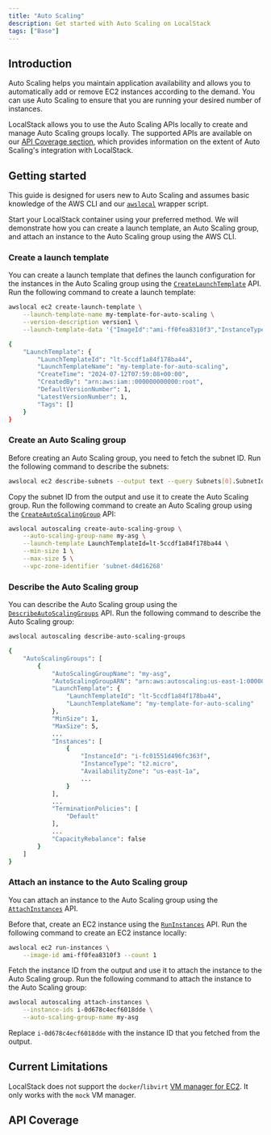 ```yaml
---
title: "Auto Scaling"
description: Get started with Auto Scaling on LocalStack
tags: ["Base"]
---
```



## Introduction

Auto Scaling helps you maintain application availability and allows you to automatically add or remove EC2 instances according to the demand.
You can use Auto Scaling to ensure that you are running your desired number of instances.

LocalStack allows you to use the Auto Scaling APIs locally to create and manage Auto Scaling groups locally.
The supported APIs are available on our [API Coverage section](#api-coverage), which provides information on the extent of Auto Scaling's integration with LocalStack.

## Getting started

This guide is designed for users new to Auto Scaling and assumes basic knowledge of the AWS CLI and our [`awslocal`](https://github.com/localstack/awscli-local) wrapper script.

Start your LocalStack container using your preferred method.
We will demonstrate how you can create a launch template, an Auto Scaling group, and attach an instance to the Auto Scaling group using the AWS CLI.

### Create a launch template

You can create a launch template that defines the launch configuration for the instances in the Auto Scaling group using the [`CreateLaunchTemplate`](https://docs.aws.amazon.com/AWSEC2/latest/APIReference/API_CreateLaunchTemplate.html) API.
Run the following command to create a launch template:

```bash
awslocal ec2 create-launch-template \
    --launch-template-name my-template-for-auto-scaling \
    --version-description version1 \
    --launch-template-data '{"ImageId":"ami-ff0fea8310f3","InstanceType":"t2.micro"}'
```

```bash title="Output"
{
    "LaunchTemplate": {
        "LaunchTemplateId": "lt-5ccdf1a84f178ba44",
        "LaunchTemplateName": "my-template-for-auto-scaling",
        "CreateTime": "2024-07-12T07:59:08+00:00",
        "CreatedBy": "arn:aws:iam::000000000000:root",
        "DefaultVersionNumber": 1,
        "LatestVersionNumber": 1,
        "Tags": []
    }
}
```

### Create an Auto Scaling group

Before creating an Auto Scaling group, you need to fetch the subnet ID.
Run the following command to describe the subnets:

```bash
awslocal ec2 describe-subnets --output text --query Subnets[0].SubnetId
```

Copy the subnet ID from the output and use it to create the Auto Scaling group.
Run the following command to create an Auto Scaling group using the [`CreateAutoScalingGroup`](https://docs.aws.amazon.com/autoscaling/ec2/APIReference/API_CreateAutoScalingGroup.html) API:

```bash
awslocal autoscaling create-auto-scaling-group \
    --auto-scaling-group-name my-asg \
    --launch-template LaunchTemplateId=lt-5ccdf1a84f178ba44 \
    --min-size 1 \
    --max-size 5 \
    --vpc-zone-identifier 'subnet-d4d16268'
```

### Describe the Auto Scaling group

You can describe the Auto Scaling group using the [`DescribeAutoScalingGroups`](https://docs.aws.amazon.com/autoscaling/ec2/APIReference/API_DescribeAutoScalingGroups.html) API.
Run the following command to describe the Auto Scaling group:

```bash
awslocal autoscaling describe-auto-scaling-groups
```

```bash title="Output"
{
    "AutoScalingGroups": [
        {
            "AutoScalingGroupName": "my-asg",
            "AutoScalingGroupARN": "arn:aws:autoscaling:us-east-1:000000000000:autoScalingGroup:74b4ffac-4588-4a7c-86b1-9fa992f49c8e:autoScalingGroupName/my-asg",
            "LaunchTemplate": {
                "LaunchTemplateId": "lt-5ccdf1a84f178ba44",
                "LaunchTemplateName": "my-template-for-auto-scaling"
            },
            "MinSize": 1,
            "MaxSize": 5,
            ...
            "Instances": [
                {
                    "InstanceId": "i-fc01551d496fc363f",
                    "InstanceType": "t2.micro",
                    "AvailabilityZone": "us-east-1a",
                    ...
                }
            ],
            ...
            "TerminationPolicies": [
                "Default"
            ],
            ...
            "CapacityRebalance": false
        }
    ]
}
```

### Attach an instance to the Auto Scaling group

You can attach an instance to the Auto Scaling group using the [`AttachInstances`](https://docs.aws.amazon.com/autoscaling/ec2/APIReference/API_AttachInstances.html) API.

Before that, create an EC2 instance using the [`RunInstances`](https://docs.aws.amazon.com/AWSEC2/latest/APIReference/API_RunInstances.html) API.
Run the following command to create an EC2 instance locally:

```bash
awslocal ec2 run-instances \
    --image-id ami-ff0fea8310f3 --count 1
```

Fetch the instance ID from the output and use it to attach the instance to the Auto Scaling group.
Run the following command to attach the instance to the Auto Scaling group:

```bash
awslocal autoscaling attach-instances \
    --instance-ids i-0d678c4ecf6018dde \
    --auto-scaling-group-name my-asg
```

Replace `i-0d678c4ecf6018dde` with the instance ID that you fetched from the output.

## Current Limitations

LocalStack does not support the `docker`/`libvirt` [VM manager for EC2](/aws/services/ec2/#vm-managers).
It only works with the `mock` VM manager.

## API Coverage

<FeatureCoverage service="autoscaling" client:load />
